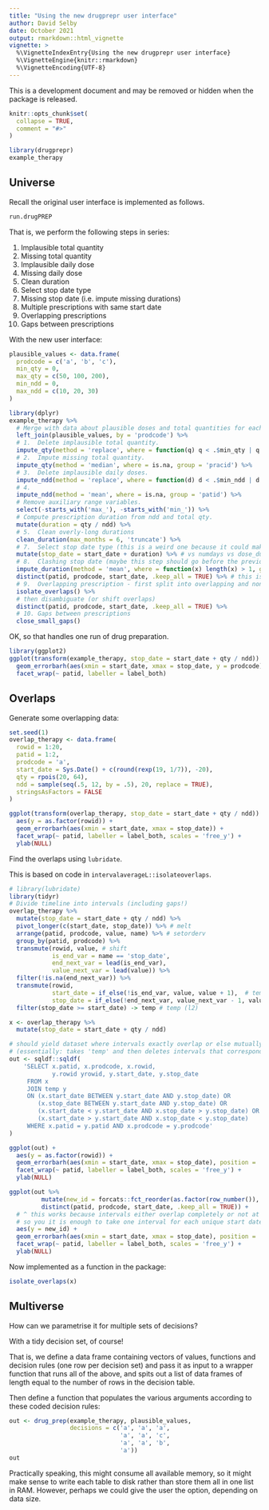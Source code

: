 ```yaml
---
title: "Using the new drugprepr user interface"
author: David Selby
date: October 2021
output: rmarkdown::html_vignette
vignette: >
  %\VignetteIndexEntry{Using the new drugprepr user interface}
  %\VignetteEngine{knitr::rmarkdown}
  %\VignetteEncoding{UTF-8}
---
```


This is a development document and may be removed or hidden when the package is
released.

```r
knitr::opts_chunk$set(
  collapse = TRUE,
  comment = "#>"
)
```

```r
library(drugprepr)
example_therapy
```

## Universe

Recall the original user interface is implemented as follows.

```r
run.drugPREP
```

That is, we perform the following steps in series:

1. Implausible total quantity
2. Missing total quantity
3. Implausible daily dose
4. Missing daily dose
5. Clean duration
6. Select stop date type
7. Missing stop date (i.e. impute missing durations)
8. Multiple prescriptions with same start date
9. Overlapping prescriptions
10. Gaps between prescriptions

With the new user interface:

```r
plausible_values <- data.frame(
  prodcode = c('a', 'b', 'c'),
  min_qty = 0,
  max_qty = c(50, 100, 200),
  min_ndd = 0,
  max_ndd = c(10, 20, 30)
)
```

```r
library(dplyr)
example_therapy %>%
  # Merge with data about plausible doses and total quantities for each drug.
  left_join(plausible_values, by = 'prodcode') %>%
  # 1.  Delete implausible total quantity.
  impute_qty(method = 'replace', where = function(q) q < .$min_qty | q > .$max_qty) %>%
  # 2.  Impute missing total quantity.
  impute_qty(method = 'median', where = is.na, group = 'pracid') %>%
  # 3.  Delete implausible daily doses.
  impute_ndd(method = 'replace', where = function(d) d < .$min_ndd | d > .$max_ndd) %>%
  # 4.
  impute_ndd(method = 'mean', where = is.na, group = 'patid') %>%
  # Remove auxiliary range variables.
  select(-starts_with('max_'), -starts_with('min_')) %>%
  # Compute prescription duration from ndd and total qty.
  mutate(duration = qty / ndd) %>%
  # 5.  Clean overly-long durations
  clean_duration(max_months = 6, 'truncate') %>%
  # 7.  Select stop date type (this is a weird one because it could make all previous steps redundant?)
  mutate(stop_date = start_date + duration) %>% # vs numdays vs dose_duration(?)
  # 8.  Clashing stop date (maybe this step should go before the previous one?)
  impute_duration(method = 'mean', where = function(x) length(x) > 1, group = c('patid', 'start_date')) %>%
  distinct(patid, prodcode, start_date, .keep_all = TRUE) %>% # this is the only time up to this point that nrow varies
  # 9.  Overlapping prescription - first split into overlapping and non-overlapping intervals
  isolate_overlaps() %>%
  # then disambiguate (or shift overlaps)
  distinct(patid, prodcode, start_date, .keep_all = TRUE) %>%
  # 10. Gaps between prescriptions
  close_small_gaps()
```
OK, so that handles one run of drug preparation.

```r
library(ggplot2)
ggplot(transform(example_therapy, stop_date = start_date + qty / ndd)) +
  geom_errorbarh(aes(xmin = start_date, xmax = stop_date, y = prodcode)) +
  facet_wrap(~ patid, labeller = label_both)
```

## Overlaps

Generate some overlapping data:

```r
set.seed(1)
overlap_therapy <- data.frame(
  rowid = 1:20,
  patid = 1:2,
  prodcode = 'a',
  start_date = Sys.Date() + c(round(rexp(19, 1/7)), -20),
  qty = rpois(20, 64),
  ndd = sample(seq(.5, 12, by = .5), 20, replace = TRUE),
  stringsAsFactors = FALSE
)

ggplot(transform(overlap_therapy, stop_date = start_date + qty / ndd)) +
  aes(y = as.factor(rowid)) +
  geom_errorbarh(aes(xmin = start_date, xmax = stop_date)) +
  facet_wrap(~ patid, labeller = label_both, scales = 'free_y') +
  ylab(NULL)
```

Find the overlaps using `lubridate`.

This is based on code in `intervalaverageL::isolateoverlaps`.

```r
# library(lubridate)
library(tidyr)
# Divide timeline into intervals (including gaps!)
overlap_therapy %>%
  mutate(stop_date = start_date + qty / ndd) %>%
  pivot_longer(c(start_date, stop_date)) %>% # melt
  arrange(patid, prodcode, value, name) %>% # setorderv
  group_by(patid, prodcode) %>%
  transmute(rowid, value, # shift
            is_end_var = name == 'stop_date',
            end_next_var = lead(is_end_var),
            value_next_var = lead(value)) %>%
  filter(!is.na(end_next_var)) %>%
  transmute(rowid,
            start_date = if_else(!is_end_var, value, value + 1),  # temp (l1)
            stop_date = if_else(!end_next_var, value_next_var - 1, value_next_var)) %>%
  filter(stop_date >= start_date) -> temp # temp (l2)

x <- overlap_therapy %>%
  mutate(stop_date = start_date + qty / ndd)

# should yield dataset where intervals exactly overlap or else mutually don't overlap:
# (essentially: takes 'temp' and then deletes intervals that correspond to gaps)
out <- sqldf::sqldf(
    'SELECT x.patid, x.prodcode, x.rowid,
            y.rowid yrowid, y.start_date, y.stop_date
     FROM x
     JOIN temp y
     ON (x.start_date BETWEEN y.start_date AND y.stop_date) OR
        (x.stop_date BETWEEN y.start_date AND y.stop_date) OR
        (x.start_date < y.start_date AND x.stop_date > y.stop_date) OR
        (x.start_date > y.start_date AND x.stop_date < y.stop_date)
     WHERE x.patid = y.patid AND x.prodcode = y.prodcode'
)

ggplot(out) +
  aes(y = as.factor(rowid)) +
  geom_errorbarh(aes(xmin = start_date, xmax = stop_date), position = 'dodge2') +
  facet_wrap(~ patid, labeller = label_both, scales = 'free_y') +
  ylab(NULL)

ggplot(out %>%
         mutate(new_id = forcats::fct_reorder(as.factor(row_number()), start_date)) %>%
         distinct(patid, prodcode, start_date, .keep_all = TRUE)) +
  # ^ this works because intervals either overlap completely or not at all,
  # so you it is enough to take one interval for each unique start date
  aes(y = new_id) +
  geom_errorbarh(aes(xmin = start_date, xmax = stop_date), position = 'dodge2') +
  facet_wrap(~ patid, labeller = label_both, scales = 'free_y') +
  ylab(NULL)
```

Now implemented as a function in the package:

```r
isolate_overlaps(x)
```

## Multiverse

How can we parametrise it for multiple sets of decisions?

With a tidy decision set, of course!

That is, we define a data frame containing vectors of values, functions and decision rules (one row per decision set) and pass it as input to a wrapper function that runs all of the above, and spits out a list of data frames of length equal to the number of rows in the decision table.

Then define a function that populates the various arguments according to these coded decision rules:

```r
out <- drug_prep(example_therapy, plausible_values,
                 decisions = c('a', 'a', 'a',
                               'a', 'a', 'c',
                               'a', 'a', 'b',
                               'a'))
out
```

Practically speaking, this might consume all available memory, so it might make sense to write each table to disk rather than store them all in one list in RAM.
However, perhaps we could give the user the option, depending on data size.



